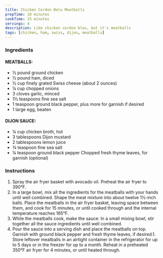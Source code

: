 ```yaml
---
title: Chicken Cordon Belu Meatballs
prepTime: 10 minutes
cookTime: 15 minutes
servings: 4
description: Like chicken cordon bleu, but it's meatballs
tags: [chicken, ham, swiss, dijon, meatballs]
---
```


### Ingredients

#### MEATBALLS:

- ½ pound ground chicken
- ½ pound ham, diced
- ½ cup finely grated Swiss cheese (about 2 ounces)
- ¼ cup chopped onions
- 3 cloves garlic, minced
- 1½ teaspoons fine sea salt
- 1 teaspoon ground black pepper, plus more for garnish if desired
- 1 large egg, beaten

#### DIJON SAUCE:

- ¼ cup chicken broth, hot
- 3 tablespoons Dijon mustard
- 2 tablespoons lemon juice
- ¾ teaspoon fine sea salt
- ¼ teaspoon ground black pepper Chopped fresh thyme leaves, for garnish (optional)

### Instructions

1. Spray the air fryer basket with avocado oil. Preheat the air fryer to 390°F.
1. In a large bowl, mix all the ingredients for the meatballs with your hands until well combined. Shape the meat mixture into about twelve 1½-inch balls. Place the meatballs in the air fryer basket, leaving space between them, and cook for 15 minutes, or until cooked through and the internal temperature reaches 165°F.
1. While the meatballs cook, make the sauce: In a small mixing bowl, stir together all the sauce ingredients until well combined.
1. Pour the sauce into a serving dish and place the meatballs on top. Garnish with ground black pepper and fresh thyme leaves, if desired.1. Store leftover meatballs in an airtight container in the refrigerator for up to 5 days or in the freezer for up to a month. Reheat in a preheated 350°F air fryer for 4 minutes, or until heated through.
